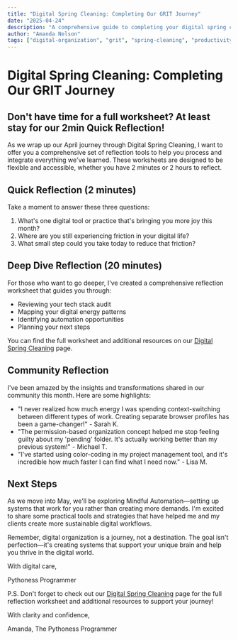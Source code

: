 ```yaml
---
title: "Digital Spring Cleaning: Completing Our GRIT Journey"
date: "2025-04-24"
description: "A comprehensive guide to completing your digital spring cleaning journey with the GRIT framework, including reflection worksheets and practical tools."
author: "Amanda Nelson"
tags: ["digital-organization", "grit", "spring-cleaning", "productivity", "reflection"]
---
```


# Digital Spring Cleaning: Completing Our GRIT Journey

## Don't have time for a full worksheet? At least stay for our 2min Quick Reflection!

As we wrap up our April journey through Digital Spring Cleaning, I want to offer you a comprehensive set of reflection tools to help you process and integrate everything we've learned. These worksheets are designed to be flexible and accessible, whether you have 2 minutes or 2 hours to reflect.

## Quick Reflection (2 minutes)

Take a moment to answer these three questions:

1. What's one digital tool or practice that's bringing you more joy this month?
2. Where are you still experiencing friction in your digital life?
3. What small step could you take today to reduce that friction?

## Deep Dive Reflection (20 minutes)

For those who want to go deeper, I've created a comprehensive reflection worksheet that guides you through:

* Reviewing your tech stack audit
* Mapping your digital energy patterns
* Identifying automation opportunities
* Planning your next steps

You can find the full worksheet and additional resources on our [Digital Spring Cleaning](/digital-spring-cleaning) page.

## Community Reflection

I've been amazed by the insights and transformations shared in our community this month. Here are some highlights:

* "I never realized how much energy I was spending context-switching between different types of work. Creating separate browser profiles has been a game-changer!" - Sarah K.
* "The permission-based organization concept helped me stop feeling guilty about my 'pending' folder. It's actually working better than my previous system!" - Michael T.
* "I've started using color-coding in my project management tool, and it's incredible how much faster I can find what I need now." - Lisa M.

## Next Steps

As we move into May, we'll be exploring Mindful Automation—setting up systems that work for you rather than creating more demands. I'm excited to share some practical tools and strategies that have helped me and my clients create more sustainable digital workflows.

Remember, digital organization is a journey, not a destination. The goal isn't perfection—it's creating systems that support your unique brain and help you thrive in the digital world.

With digital care,

Pythoness Programmer

P.S. Don't forget to check out our [Digital Spring Cleaning](/digital-spring-cleaning) page for the full reflection worksheet and additional resources to support your journey!

With clarity and confidence,

Amanda, The Pythoness Programmer 
